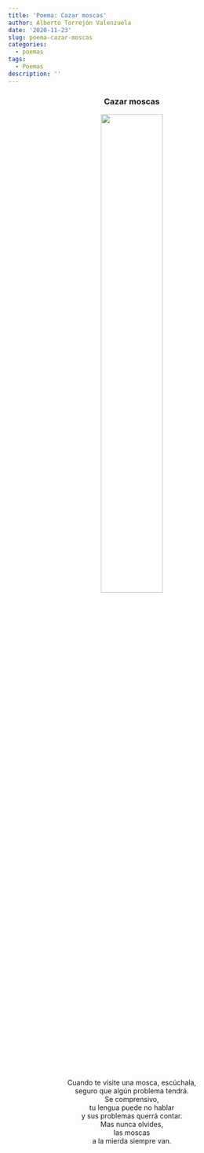 ```yaml
---
title: 'Poema: Cazar moscas'
author: Alberto Torrejón Valenzuela
date: '2020-11-23'
slug: poema-cazar-moscas
categories:
  - poemas
tags:
  - Poemas
description: ''
---
```


<center> 
<h3>**Cazar moscas**</h3>

![](/text/2020-11-23-poema-cazar-moscas_files/cuarto.JPG){width=50% height=50%}

Cuando te visite una mosca, escúchala, <br>
seguro que algún problema tendrá. <br>
Se comprensivo, <br>
tu lengua puede no hablar <br>
y sus problemas querrá contar. <br>
Mas nunca olvides, <br>
las moscas <br>
a la mierda siempre van. 
</center>




